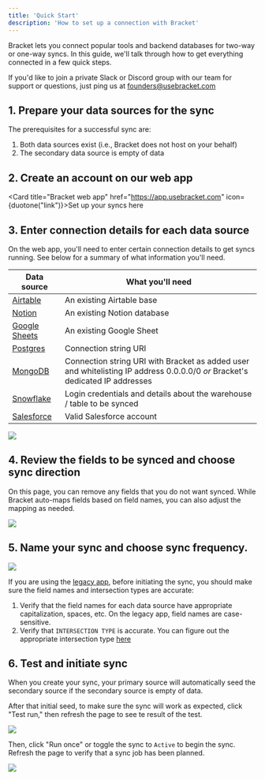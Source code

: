 ```yaml
---
title: 'Quick Start'
description: 'How to set up a connection with Bracket'
---
```


Bracket lets you connect popular tools and backend databases for two-way or one-way syncs. In this guide, we'll talk through how to get everything connected in a few quick steps.

<Info>If you'd like to join a private Slack or Discord group with our team for support or questions, just ping us at founders@usebracket.com</Info>

## 1. Prepare your data sources for the sync

The prerequisites for a successful sync are:
1. Both data sources exist (i.e., Bracket does not host on your behalf)
2. The secondary data source is empty of data

## 2. Create an account on our web app

<Card title="Bracket web app" href="https://app.usebracket.com" icon={duotone("link")}>Set up your syncs here</Card>

## 3. Enter connection details for each data source

On the web app, you'll need to enter certain connection details to get syncs running. See below for a summary of what information you'll need.

| Data source                                  | What you'll need                                                                                                                  |
| --------------------------------      | --------------------------------------------------------------------------------------------------------------------------------- |
| [Airtable](/connecting/airtable_connecting)      | An existing Airtable base                                                                                                |
| [Notion](/connecting/notion_connecting)          | An existing Notion database                                                                 |
| [Google Sheets](/connecting/gsheets_connecting)  | An existing Google Sheet                                                                     |
| [Postgres](/connecting/postgres_connecting)      | Connection string URI                                                                                                             |
| [MongoDB](/connecting/mongodb_connecting)          | Connection string URI with Bracket as added user and whitelisting IP address 0.0.0.0/0 _or_ Bracket's dedicated IP addresses      |
| [Snowflake](/connecting/snowflake_connecting)      | Login credentials and details about the warehouse / table to be synced                                                            |
| [Salesforce](/connecting/salesforce_connecting)    | Valid Salesforce account                                                                                                          |

<Example>
  <img class="rounded-md w-full" src="/img/onboarding_choose_primary_source.gif" />
</Example>

## 4. Review the fields to be synced and choose sync direction

On this page, you can remove any fields that you do not want synced. While Bracket auto-maps fields based on field names, you can also adjust the mapping as needed. 

<Example>
  <img class="rounded-md w-full" src="/img/onboarding_field_mapping.gif" />
</Example>

## 5. Name your sync and choose sync frequency.

<Example>
  <img class="rounded-md w-full" src="/img/onboarding_name_sync.gif" />
</Example>

If you are using the [legacy app](https://legacy.app.usebracket.com/), before initiating the sync, you should make sure the field names and intersection types are accurate:
1. Verify that the field names for each data source have appropriate capitalization, spaces, etc. On the legacy app, field names are case-sensitive.
2. Verify that `INTERSECTION TYPE` is accurate. You can figure out the appropriate intersection type [here](https://docs.google.com/spreadsheets/d/1J9_1I608ARf06TohXeauN9tA477pUxLOvfTHuIOFa-0/edit?usp=sharing)

## 6. Test and initiate sync

When you create your sync, your primary source will automatically seed the secondary source if the secondary source is empty of data.

After that initial seed, to make sure the sync will work as expected, click "Test run," then refresh the page to see te result of the test.

<Example>
  <img class="rounded-md w-full" src="/img/starting_test_run.gif" />
</Example>

Then, click "Run once" or toggle the sync to `Active` to begin the sync. Refresh the page to verify that a sync job has been planned.

<Example>
  <img class="rounded-md w-full" src="/img/starting_sfdc_sync.gif" />
</Example>